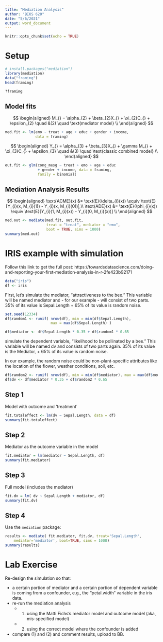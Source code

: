 ```yaml
---
title: "Mediation Analysis"
author: "BIOS 620"
date: "5/6/2021"
output: word_document
---
```


```r
knitr::opts_chunk$set(echo = TRUE)
```

# Setup

```r
# install.packages("mediation")
library(mediation)
data("framing")
head(framing)
```

```r
?framing
```

## Model fits

$$
\begin{aligned}
  M_{}  = \alpha_{2} + \beta_{2}X_{} + \xi_{2}C_{} + \epsilon_{2} \quad &(2) \quad \text{mediator model} \\
\end{aligned}
$$

```r
med.fit <- lm(emo ~ treat + age + educ + gender + income, 
              data = framing)
```

$$
\begin{aligned}
  Y_{}  = \alpha_{3} + \beta_{3}X_{} + \gamma M_{} + \xi_{3}C_{}  + \epsilon_{3} \quad &(3) \quad \text{classic combined model} \\
\end{aligned}
$$

```r
out.fit <- glm(cong_mesg ~ treat + emo + age + educ 
               + gender + income, data = framing, 
               family = binomial)
```

## Mediation Analysis Results

$$
\begin{aligned}
   \text{ACME}(x) &= \text{E}(\delta_{i}(x)) \equiv \text{E}[Y_{i}(x, M_{i}(1)) - Y_{i}(x, M_{i}(0))],\\
   \text{ADE}(x) &= \text{E}(\phi_{i}(x)) \equiv \text{E}[Y_{i}(1, M_{i}(x)) - Y_{i}(0, M_{i}(x))] \\
\end{aligned}
$$  

```r
med.out <- mediate(med.fit, out.fit, 
                   treat = "treat", mediator = "emo", 
                   boot = TRUE, sims = 1000)
summary(med.out)
```   

# IRIS example with simulation

Follow this link to get the full post:
https://towardsdatascience.com/doing-and-reporting-your-first-mediation-analysis-in-r-2fe423b92171

```r
data("iris")
df <- iris
```

First, let's simulate the mediator, "attractiveness to the bee." This variable
will be named mediator and - for our example - will consist of two parts. 35% of
its value is Sepal.Length + 65% of its value is random noise.

```r
set.seed(12334)
df$random1 <- runif( nrow(df), min = min(df$Sepal.Length), 
                     max = max(df$Sepal.Length) )

df$mediator <- df$Sepal.Length * 0.35 + df$random1 * 0.65
```


simulate the dependent variable, "likelihood to be pollinated by a bee." This 
variable will be named dv and consists of two parts again. 35% of its value is
the Mediator, + 65% of its value is random noise. 

In our example, the random noise could be non-plant-specific attributes like the
location of the flower, weather conditions, soil, etc.

```r
df$random2 <- runif( nrow(df), min = min(df$mediator), max = max(df$mediator))
df$dv <- df$mediator * 0.35 + df$random2 * 0.65
```

## Step 1

Model with outcome and 'treatment'

```r
fit.totaleffect <- lm(dv ~ Sepal.Length, data = df)
summary(fit.totaleffect)
```

## Step 2

Mediator as the outcome variable in the model

```r
fit.mediator = lm(mediator ~ Sepal.Length, df)
summary(fit.mediator)
```

## Step 3

Full model (includes the mediator)

```r
fit.dv = lm( dv ~ Sepal.Length + mediator, df)
summary(fit.dv)
```

## Step 4

Use the `mediation` package:

```r
results <- mediate( fit.mediator, fit.dv, treat='Sepal.Length',
    mediator='mediator', boot=TRUE, sims = 1000)
summary(results)
```

# Lab Exercise

Re-design the simulation so that: 

+ a certain portion of mediator and a certain portion of dependent variable is
    coming from a confounder, e.g., the "petal.width" variable in the iris data.
+ re-run the mediation analysis 
    + (1) using the Matti Fichs's mediator model and outcome model (aka,
        mis-specified model)
    + (2) using the correct model where the confounder is added
+ compare (1) and (2) and comment results, upload to BB.


